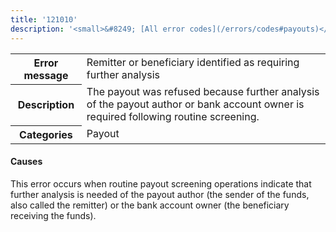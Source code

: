```yaml
---
title: '121010'  
description: '<small>&#8249; [All error codes](/errors/codes#payouts)</small>'
---
```

  
<table>
    <tbody>
        <tr>
            <th class="header"><strong>Error message</strong></th>
            <td class="table-content">Remitter or beneficiary identified as requiring further analysis</td>
        </tr>
        <tr>
            <th class="header"><strong>Description</strong></th>
            <td class="table-content">The payout was refused because further analysis of the payout author or bank account owner is required following routine screening.</td>
        </tr>
        <tr>
            <th class="header"><strong>Categories</strong></th>
            <td class="table-content">  
<div class="label">Payout</div>
</td>
        </tr>
    </tbody>
</table>  

#### Causes  

This error occurs when routine payout screening operations indicate that further analysis is needed of the payout author (the sender of the funds, also called the remitter) or the bank account owner (the beneficiary receiving the funds).